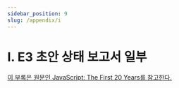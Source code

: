 ```yaml
---
sidebar_position: 9
slug: /appendix/i
---
```


# I. E3 초안 상태 보고서 일부

[이 부록은 원문인 JavaScript: The First 20 Years를 참고한다.](https://dl.acm.org/doi/pdf/10.1145/3386327)
